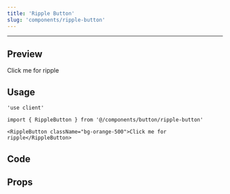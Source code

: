 ```yaml
---
title: 'Ripple Button'
slug: 'components/ripple-button'
---
```


---


## Preview

<PreviewComponent>
  <RippleButton className="bg-orange-500">Click me for ripple</RippleButton>
</PreviewComponent>

## Usage

```tsx
'use client'

import { RippleButton } from '@/components/button/ripple-button'

<RippleButton className="bg-orange-500">Click me for ripple</RippleButton>
```

## Code

<CodeSnippet componentPath="./src/components/button/ripple-button.tsx" />

## Props

<AutoTypeTable
  path="./src/components/button/ripple-button.tsx"
  name="RippleButtonProps"
/>